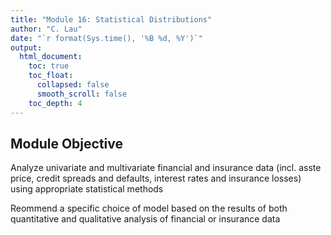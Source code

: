 ```yaml
---
title: "Module 16: Statistical Distributions"
author: "C. Lau"
date: "`r format(Sys.time(), '%B %d, %Y')`"
output: 
  html_document:
    toc: true
    toc_float:
      collapsed: false
      smooth_scroll: false
    toc_depth: 4
---
```


## Module Objective

Analyze univariate and multivariate financial and insurance data (incl. asste price, credit spreads and defaults, interest rates and insurance losses) using appropriate statistical methods

Reommend a specific choice of model based on the results of both quantitative and qualitative analysis of financial or insurance data